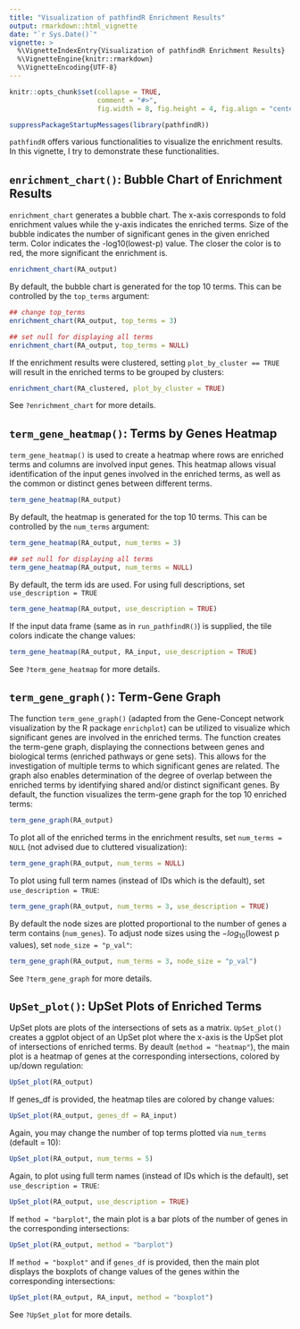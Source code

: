 ```yaml
---
title: "Visualization of pathfindR Enrichment Results"
output: rmarkdown::html_vignette
date: "`r Sys.Date()`"
vignette: >
  %\VignetteIndexEntry{Visualization of pathfindR Enrichment Results}
  %\VignetteEngine{knitr::rmarkdown}
  %\VignetteEncoding{UTF-8}
---
```


```r
knitr::opts_chunk$set(collapse = TRUE,
                      comment = "#>",
                      fig.width = 8, fig.height = 4, fig.align = "center")
```
```r
suppressPackageStartupMessages(library(pathfindR))
```

`pathfindR` offers various functionalities to visualize the enrichment results. In this vignette, I try to demonstrate these functionalities.

## `enrichment_chart()`: Bubble Chart of Enrichment Results

`enrichment_chart` generates a bubble chart. The x-axis corresponds to fold enrichment values while the y-axis indicates the enriched terms. Size of the bubble indicates the number of significant genes in the given enriched term. Color indicates the -log10(lowest-p) value. The closer the color is to red, the more significant the enrichment is.

```r
enrichment_chart(RA_output)
```

By default, the bubble chart is generated for the top 10 terms. This can be controlled by the `top_terms` argument:

```r
## change top_terms
enrichment_chart(RA_output, top_terms = 3)

## set null for displaying all terms
enrichment_chart(RA_output, top_terms = NULL)
```

If the enrichment results were clustered, setting `plot_by_cluster == TRUE` will result in the enriched terms to be grouped by clusters:

```r
enrichment_chart(RA_clustered, plot_by_cluster = TRUE)
```

See `?enrichment_chart` for more details.

## `term_gene_heatmap()`: Terms by Genes Heatmap

`term_gene_heatmap()` is used to create a heatmap where rows are enriched terms and columns are involved input genes. This heatmap allows visual identification of the input genes involved in the enriched terms, as well as the common or distinct genes between different terms. 

```r
term_gene_heatmap(RA_output)
```

By default, the heatmap is generated for the top 10 terms. This can be controlled by the `num_terms` argument:

```r
term_gene_heatmap(RA_output, num_terms = 3)

## set null for displaying all terms
term_gene_heatmap(RA_output, num_terms = NULL)
```

By default, the term ids are used. For using full descriptions, set `use_description = TRUE`

```r
term_gene_heatmap(RA_output, use_description = TRUE)
```

If the input data frame (same as in `run_pathfindR()`) is supplied, the tile colors indicate the change values:

```r
term_gene_heatmap(RA_output, RA_input, use_description = TRUE)
```

See `?term_gene_heatmap` for more details.

## `term_gene_graph()`: Term-Gene Graph

The function `term_gene_graph()` (adapted from the Gene-Concept network visualization by the R package `enrichplot`) can be utilized to visualize which significant genes are involved in the enriched terms. The function creates the term-gene graph, displaying the connections between genes and biological terms (enriched pathways or gene sets). This allows for the investigation of multiple terms to which significant genes are related. The graph also enables determination of the degree of overlap between the enriched terms by identifying shared and/or distinct significant genes.
By default, the function visualizes the term-gene graph for the top 10 enriched terms:

```r
term_gene_graph(RA_output)
```

To plot all of the enriched terms in the enrichment results, set `num_terms = NULL` (not advised due to cluttered visualization):

```r
term_gene_graph(RA_output, num_terms = NULL)
```

To plot using full term names (instead of IDs which is the default), set `use_description = TRUE`:

```r
term_gene_graph(RA_output, num_terms = 3, use_description = TRUE)
```

By default the node sizes are plotted proportional to the number of genes a term contains (`num_genes`). To adjust node sizes using the $-log_{10}$(lowest p values), set `node_size = "p_val"`:

```r
term_gene_graph(RA_output, num_terms = 3, node_size = "p_val")
```

See `?term_gene_graph` for more details.

## `UpSet_plot()`: UpSet Plots of Enriched Terms

UpSet plots are plots of the intersections of sets as a matrix. `UpSet_plot()` creates a ggplot object of an UpSet plot where the x-axis is the UpSet plot of intersections of enriched terms. By deault (`method = "heatmap"`), the main plot is a heatmap of genes at the corresponding intersections, colored by up/down regulation:

```r
UpSet_plot(RA_output)
```

If genes_df is provided, the heatmap tiles are colored by change values:

```r
UpSet_plot(RA_output, genes_df = RA_input)
```

Again, you may change the number of top terms plotted via `num_terms` (default = 10):

```r
UpSet_plot(RA_output, num_terms = 5)
```

Again, to plot using full term names (instead of IDs which is the default), set `use_description = TRUE`:

```r
UpSet_plot(RA_output, use_description = TRUE)
```

If `method = "barplot"`, the main plot is a bar plots of the number of genes in the corresponding intersections:

```r
UpSet_plot(RA_output, method = "barplot")
```

If `method = "boxplot"` and if `genes_df` is provided, then the main plot displays the boxplots of change values of the genes within the corresponding intersections:

```r
UpSet_plot(RA_output, RA_input, method = "boxplot")
```

See `?UpSet_plot` for more details.

